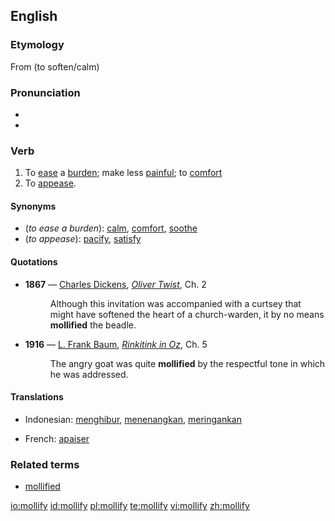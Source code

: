 {{was wotd|2006|June|19}}
==English==

===Etymology===
From {{etymon|la|mollire}} (to soften/calm)

===Pronunciation===
*{{IPA|/ˈmɑːlɪfaɪ/}}
*{{audio|en-us-mollify.ogg|Audio (US)}}

===Verb===
{{en-verb|mollif|i|ed}}

# To [[ease]] a [[burden]]; make less [[painful]]; to [[comfort]]
# To [[appease]].

====Synonyms====
{{Wikisaurus-link|calm}}
*(''to ease a burden''): [[calm]], [[comfort]], [[soothe]]
*(''to appease''): [[pacify]], [[satisfy]]

====Quotations====
*'''1867''' — [[w:Charles Dickens|Charles Dickens]], ''[[s:Oliver Twist|Oliver Twist]]'', Ch. 2
*:Although this invitation was accompanied with a curtsey that might have softened the heart of a church-warden, it by no means '''mollified''' the beadle.
*'''1916''' — [[w:L. Frank Baum|L. Frank Baum]], ''[[s:Rinkitink in Oz|Rinkitink in Oz]]'', Ch. 5
*:The angry goat was quite '''mollified''' by the respectful tone in which he was addressed.

====Translations====
{{trans-top|to ease a burden}}
*Indonesian: [[hibur|menghibur]], [[tenang|menenangkan]], [[ringan|meringankan]]
{{trans-mid}}
{{trans-bottom}}

{{trans-top|to appease}}
*French: [[apaiser]]
{{trans-mid}}
{{trans-bottom}}

===Related terms===
*[[mollified]]

[[io:mollify]]
[[id:mollify]]
[[pl:mollify]]
[[te:mollify]]
[[vi:mollify]]
[[zh:mollify]]